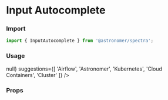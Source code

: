

<Meta title="Components|InputAutocomplete" component={InputAutocomplete} />

# Input Autocomplete

### Import
```js
import { InputAutocomplete } from '@astronomer/spectra';
```

### Usage
<Preview>
  <Story name="Default">
    <InputAutocomplete
      name="example"
      onChange={() => null}
      suggestions={[
        'Airflow',
        'Astronomer',
        'Kubernetes',
        'Cloud Containers',
        'Cluster'
      ]}
    />
  </Story>
</Preview>

### Props
<Props of={InputAutocomplete} />
